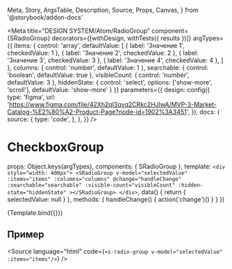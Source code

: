   Meta,
  Story,
  ArgsTable,
  Description,
  Source,
  Props,
  Canvas,
} from '@storybook/addon-docs'

<Meta
  title="DESIGN SYSTEM/Atom/RadioGroup"
  component={SRadioGroup}
  decorators={[withDesign, withTests({ results })]}
  argTypes={{
    items: {
      control: 'array',
      defaultValue: [
        { label: 'Значение 1', checkedValue: 1 },
        { label: 'Значение 2', checkedValue: 2 },
        { label: 'Значение 3', checkedValue: 3 },
        { label: 'Значение 4', checkedValue: 4 },
      ]
    },
    columns: { control: 'number', defaultValue: 1 },
    searchable: { control: 'boolean', defaultValue: true },
    visibleCount: { control: 'number', defaultValue: 3 },
    hiddenState: { control: 'select', options: ['show-more', 'scroll'], defaultValue: 'show-more' }
  }}
  parameters={{
    design: config({
      type: 'figma',
      url:
        'https://www.figma.com/file/42Xh2qI3qvq2CRkc2HJlwA/MVP-3-Market-Catalog-%E2%80%A2-Product-Page?node-id=1902%3A3451',
    }),
    docs: {
      source: {
        type: 'code',
      },
    },
  }}
/>

# CheckboxGroup

<Description of={SRadioGroup} />

  props: Object.keys(argTypes),
  components: { SRadioGroup },
  template:
    `
      <div style="width: 400px">
        <SRadioGroup
          v-model="selectedValue"
          :items="items"
          :columns="columns"
          @change="handleChange"
          :searchable="searchable"
          :visible-count="visibleCount"
          :hidden-state="hiddenState"
        ></SRadioGroup>
      </div>
`,
  data() {
    return {
      selectedValue: null
    }
  },
  methods: {
    handleChange() {
      action('change')()
    }
  }
})

<Canvas withToolbar withSource="none">
  <Story name="SRadioGroup">
    {Template.bind({})}
  </Story>
</Canvas>

## Пример

<Source
  language="html"
  code={`
    <s-radio-group v-model="selectedValue" :items="items"/>
  `}
/>

<ArgsTable of={SRadioGroup} />
